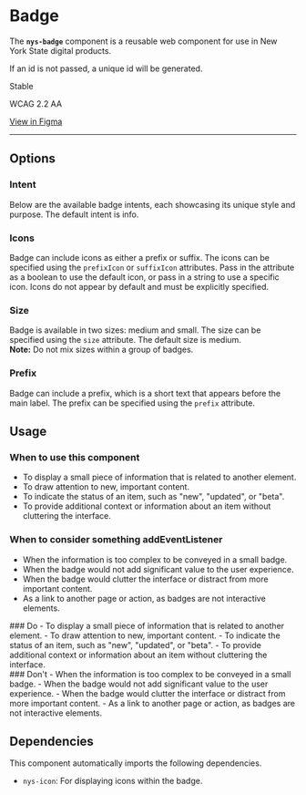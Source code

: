 
<Meta of={NysBadgeStories} title="Components/Badge/Documentation" />

# Badge

The **`nys-badge`** component is a reusable web component for use in New York State digital products.

If an id is not passed, a unique id will be generated.

<p className="pill pill--stable">Stable</p>

<p className="pill pill--wcag">WCAG 2.2 AA</p>

<p className="pill pill--uikit">
	<a href="https://www.figma.com/design/U2QpuSUXRTxbgG64Fzi9bu?node-id=5409-1651" target="_blank">View in Figma</a>
</p>

---

<Canvas of={NysBadgeStories.Basic} />

<Controls />

## Options

### Intent
Below are the available badge intents, each showcasing its unique style and purpose. The default intent is info.
<Canvas of={NysBadgeStories.Intent} />

### Icons
Badge can include icons as either a prefix or suffix. The icons can be specified using the `prefixIcon` or `suffixIcon` attributes. Pass in the attribute as a boolean to use the default icon, or pass in a string to use a specific icon. Icons do not appear by default and must be explicitly specified.
<Canvas of={NysBadgeStories.Icons} />

### Size
Badge is available in two sizes: medium and small. The size can be specified using the `size` attribute. The default size is medium.\
**Note:** Do not mix sizes within a group of badges.
<Canvas of={NysBadgeStories.Size} />

### Prefix
Badge can include a prefix, which is a short text that appears before the main label. The prefix can be specified using the `prefix` attribute.
<Canvas of={NysBadgeStories.Prefix} />

## Usage

### When to use this component
- To display a small piece of information that is related to another element.
- To draw attention to new, important content.
- To indicate the status of an item, such as "new", "updated", or "beta".
- To provide additional context or information about an item without cluttering the interface.

### When to consider something addEventListener
- When the information is too complex to be conveyed in a small badge.
- When the badge would not add significant value to the user experience.
- When the badge would clutter the interface or distract from more important content.
- As a link to another page or action, as badges are not interactive elements.

<div className="nys-grid-row nys-grid-gap-lg">
  <div className="nys-mobile-lg:nys-grid-col">
    <div className="usage-card usage-card--do">
      ### <nys-icon name="check_circle" color="var(--nys-color-success)" /> Do
      - To display a small piece of information that is related to another element.
      - To draw attention to new, important content.
      - To indicate the status of an item, such as "new", "updated", or "beta".
      - To provide additional context or information about an item without cluttering the interface.
    </div>
  </div>
  <div className="nys-mobile-lg:nys-grid-col">
    <div className="usage-card usage-card--dont">
      ### <nys-icon name="error" color="var(--nys-color-danger)" /> Don't
      - When the information is too complex to be conveyed in a small badge.
      - When the badge would not add significant value to the user experience.
      - When the badge would clutter the interface or distract from more important content.
      - As a link to another page or action, as badges are not interactive elements.
    </div>
  </div>
</div>

## Dependencies

This component automatically imports the following dependencies.

- `nys-icon`: For displaying icons within the badge.
